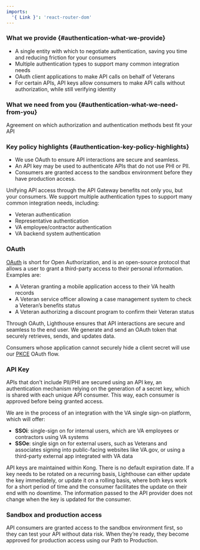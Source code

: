 ```yaml
---
imports:
  '{ Link }': 'react-router-dom'
---
```


<div className="feature" role="region" aria-label="Authentication and Authorization Expectations">

### What we provide {#authentication-what-we-provide}

- A single entity with which to negotiate authentication, saving you time and reducing friction for your consumers
- Multiple authentication types to support many common integration needs
- OAuth client applications to make API calls on behalf of Veterans
- For certain APIs, API keys allow consumers to make API calls without authorization, while still verifying identity

### What we need from you {#authentication-what-we-need-from-you}

Agreement on which authorization and authentication methods best fit your API

### Key policy highlights {#authentication-key-policy-highlights}

- We use OAuth to ensure API interactions are secure and seamless.
- An API key may be used to authenticate APIs that do not use PHI or PII.
- Consumers are granted access to the sandbox environment before they have production access.

</div>

Unifying API access through the API Gateway benefits not only you, but your consumers. We support multiple authentication types to support many common integration needs, including:

- Veteran authentication
- Representative authentication
- VA employee/contractor authentication
- VA backend system authentication

### OAuth

[OAuth](https://oauth.net/) is short for Open Authorization, and is an open-source protocol that allows a user to grant a third-party access to their personal information. Examples are:

- A Veteran granting a mobile application access to their VA health records
- A Veteran service officer allowing a case management system to check a Veteran’s benefits status
- A Veteran authorizing a discount program to confirm their Veteran status

Through OAuth, Lighthouse ensures that API interactions are secure and seamless to the end user. We generate and send an OAuth token that securely retrieves, sends, and updates data.

Consumers whose application cannot securely hide a client secret will use our [PKCE](https://oauth.net/2/pkce/) OAuth flow.

### API Key

APIs that don't include PII/PHI are secured using an API key, an authentication mechanism relying on the generation of a secret key, which is shared with each unique API consumer. This way, each consumer is approved before being granted access.

We are in the process of an integration with the VA single sign-on platform, which will offer:

- **SSOi**: single-sign on for internal users, which are VA employees or contractors using VA systems
- **SSOe**: single sign on for external users, such as Veterans and associates signing into public-facing websites like VA.gov, or using a third-party external app integrated with VA data

API keys are maintained within Kong. There is no default expiration date. If a key needs to be rotated on a recurring basis, Lighthouse can either update the key immediately, or update it on a rolling basis, where both keys work for a short period of time and the consumer facilitates the update on their end with no downtime. The information passed to the API provider does not change when the key is updated for the consumer.

### Sandbox and production access

API consumers are granted access to the sandbox environment first, so they can test your API without data risk. When they’re ready, they become approved for production access using our <Link to="/go-live">Path to Production</Link>.
